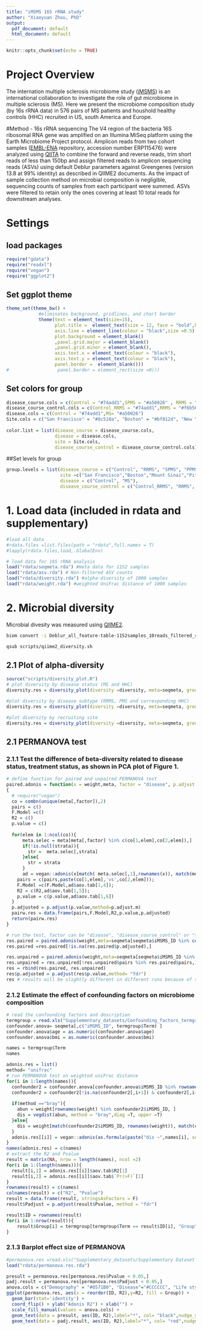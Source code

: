 ```yaml
---
title: "iMSMS 16S rRNA study"
author: "Xiaoyuan Zhou, PhD"
output:
  pdf_document: default
  html_document: default
---
```


```r
knitr::opts_chunk$set(echo = TRUE)
```

# Project Overview
The internation multiple sclerosis microbiome study ([iMSMS](imsms.org)) is an international collaboration to investigate the role of gut microbiome in multiple sclerosis (MS). Here we present the microbiome composition study (by 16s rRNA data) in 576 pairs of MS patients and houshold healthy controls (HHC) recruited in US, south America and Europe. 

#Method - 16s rRNA sequencing 
The V4 region of the bacteria 16S ribosomal RNA gene was amplified on an Illumina MiSeq platform using the Earth Microbiome Project protocol. Amplicon reads from two cohort samples ([EMBL-ENA](https://www.ebi. ac.uk)  repository, accession number ERP115476) were analyzed using [QIITA](https://qiita.ucsd.edu/) to combine the forward and reverse reads, trim short reads of less than 150bp and assign filtered reads to amplicon sequencing reads (ASVs) using default Deblur parameters against Greengenes (version 13.8 at 99% identity) as described in QIIME2 documents. As the impact of sample collection method on microbial composition is negligible, sequencing counts of samples from each participant were summed. ASVs were filtered to retain only the ones covering at least 10 total reads for downstream analyses. 

# Settings
## load packages
```r
require("gdata")
require("readxl")
require("vegan")
require("ggplot2")
```

## Set ggplot theme
```r
theme_set(theme_bw() +
            #eliminates background, gridlines, and chart border
            theme(text = element_text(size=15),
                  plot.title =  element_text(size = 12, face = "bold",hjust = 0.5),
                  axis.line = element_line(colour = "black",size =0.5),
                  plot.background = element_blank()
                  ,panel.grid.major = element_blank()
                  ,panel.grid.minor = element_blank(),
                  axis.text.x = element_text(colour = "black"),
                  axis.text.y = element_text(colour = "black"),
                  panel.border =  element_blank()))
#                  panel.border = element_rect(size =0)))
```

## Set colors for group
```r
disease_course.cols = c(Control = "#74add1",SPMS = "#a50026" , RRMS = "#f6b56e",PPMS = "#5b0a0a", PMS = "#FFBF74",MS ="#a50026" )
disease_course_control.cols = c(Control_RRMS = "#74add1",RRMS = "#f6b56e",Control_SPMS = "#74add1", SPMS = "#a50026" ,Control_PPMS = "#74add1", PPMS = "#5b0a0a", PMS = "#FFBF74",MS ="#a50026")
disease.cols = c(Control = "#74add1",MS= "#a50026")
Site.cols = c("San Francisco" = "#8c510a", "Boston" = "#bf812d", "New York" = "#dfc27d", "Pittsburgh" = "#c7eae5", "Buenos Aires" = "#80cdc1", "Edinburgh" = "#35978f", "San Sebastian" = "#01665e")
 
color.list = list(disease_course = disease_course.cols,
                  disease = disease.cols,
                  site = Site.cols,
                  disease_course_control = disease_course_control.cols)
```

##Set levels for group
```r
group.levels = list(disease_course = c("Control", "RRMS", "SPMS", "PPMS"), 
                    site =c("San Francisco","Boston","Mount Sinai","Pittsburgh", "Buenos Aires", "Edinburgh","San Sebastian"),
                    disease = c("Control", "MS"),
                    disease_course_control = c("Control_RRMS", "RRMS", "Control_PMS","PMS"))
```

# 1. Load data (included in rdata and supplementary)
```r
#load all data
#rdata.files =list.files(path = "rdata",full.names = T)
#lapply(rdata.files,load,.GlobalEnv)

# load data for 16S rRNA analysis
load("rdata/seqmeta.rda") #meta data for 1152 samples
load("rdata/asv.rda") # Non-filtered ASV counts
load("rdata/diversity.rda") #alpha-diversity of 1000 samples
load("rdata/weight.rda") #weighted UniFrac distance of 1000 samples
```

# 2. Microbial diversity
Microbial divesity was measured using [QIIME2](https://qiime2.org/). 
```sh
biom convert -i Deblur_all_feature-table-1152samples_10reads_filtered_rep_seqs.txt -o Deblur_all_feature-table-1152samples_10reads_filtered_rep_seqs.biom --to-hdf5 --table-type="OTU table" --process-obs-metadata taxonomy

qsub scripts/qiime2_diversity.sh
```

## 2.1 Plot of alpha-diversity
```r
source("scripts/diversity_plot.R")
# plot diversity by disease status (MS and HHC)
diversity.res = diversity_plot(diversity =diversity, meta=seqmeta, group = "disease",levels = group.levels, color = color.list,plot.type ="boxplot", angle = 0, width =7, height =6,out.dir ="results/")

#plot diversity by disease subtype (RRMS, PMS and corresponding HHC)
diversity.res = diversity_plot(diversity =diversity, meta=seqmeta, group = "disease_course_control",levels = group.levels, color = color.list,plot.type ="boxplot", angle = 0, width =7, height =6,out.dir ="results/")

#plot diversity by recruiting site
diversity.res = diversity_plot(diversity =diversity, meta=seqmeta, group = "site",levels = group.levels, color = color.list,plot.type ="boxplot", angle = 0, width =7, height =6,out.dir ="results/")
```

## 2.1 PERMANOVA test
### 2.1.1 Test the difference of beta-diversity related to disease status, treatment status, as shown in PCA plot of Figure 1.
```r
# define function for paired and unpaired PERMANOVA test
paired.adonis = function(x = weight,meta, factor = "disease", p.adjust.m ='bonferroni',strata = NULL)
{
  # require("vegan")
  co = combn(unique(meta[,factor]),2)
  pairs = c()
  F.Model =c()
  R2 = c()
  p.value = c()
  
  for(elem in 1:ncol(co)){
      meta.selec = meta[meta[,factor] %in% c(co[1,elem],co[2,elem]),]
      if(!is.null(strata)){
        str =  meta.selec[,strata]
      }else{
        str = strata
      }
      ad = vegan::adonis(x[match( meta.selec[,1],rownames(x)), match(meta.selec[,1],colnames(x))] ~meta.selec[,factor], strata = str)
    pairs = c(pairs,paste(co[1,elem],'vs',co[2,elem]));
    F.Model =c(F.Model,ad$aov.tab[1,4]);
    R2 = c(R2,ad$aov.tab[1,5]);
    p.value = c(p.value,ad$aov.tab[1,6])
  }
  p.adjusted = p.adjust(p.value,method=p.adjust.m)
  pairw.res = data.frame(pairs,F.Model,R2,p.value,p.adjusted)
  return(pairw.res)
}

# run the test, factor can be "disease", "disease_course_control" or "treatment_control"
res.paired = paired.adonis(weight,meta=seqmeta[seqmeta$iMSMS_ID %in% colnames(weight), ], factor = "treatment_control", p.adjust.m ='bonferroni',strata ="household")
res.paired =res.paired[!is.na(res.paired$p.adjusted),]

res.unpaired = paired.adonis(weight,meta=seqmeta[seqmeta$iMSMS_ID %in% colnames(weight), ], factor = "treatment_control", p.adjust.m ='bonferroni',strata = NULL)
res.unpaired = res.unpaired[!res.unpaired$pairs %in% res.paired$pairs,]
res = rbind(res.paired, res.unpaired)
res$p.adjusted = p.adjust(res$p.value,method= "fdr")
res # results will be slightly different in different runs because of the permutations
```

### 2.1.2 Estimate the effect of confounding factors on microbiome composition
```r
# read the confounding factors and description
termgroup = read.xls("Supplementary_datasets/Confounding_factors_termgroup.xlsx",sheet =1, as.is=T, head=T)
confounder.anova= seqmeta[,c("iMSMS_ID", termgroup$Term) ]
confounder.anova$age = as.numeric(confounder.anova$age)
confounder.anova$bmi = as.numeric(confounder.anova$bmi)

names = termgroup$Term
names

adonis.res = list()
method= "unifrac"
# run PERMANOVA test on weighted uniFrac distance
for(i in 1:length(names)){
  confounder2 = confounder.anova[confounder.anova$iMSMS_ID %in% rownames(weight),]
  confounder2 = confounder2[!is.na(confounder2[,i+1]) & confounder2[,i+1] != "", ]
  
  if(method =="bray"){
    abun = weight[rownames(weight) %in% confounder2$iMSMS_ID, ]
    dis = vegdist(abun, method = "bray",diag =T, upper =T)
  }else{
    dis = weight[match(confounder2$iMSMS_ID, rownames(weight)), match(confounder2$iMSMS_ID, colnames(weight))]
  }
  adonis.res[[i]] = vegan::adonis(as.formula(paste("dis ~",names[i], sep = "")), data = confounder2)
}
names(adonis.res) = c(names)
# extract the R2 and Pvalue
result = matrix(NA, nrow = length(names), ncol =2)
for(i in 1:(length(names))){
  result[i,1] = adonis.res[[i]]$aov.tab$R2[1]
  result[i,2] = adonis.res[[i]]$aov.tab$`Pr(>F)`[1]
}
rownames(result) = c(names)
colnames(result) = c("R2", "Pvalue")
result = data.frame(result, stringsAsFactors = F)
result$Padjust = p.adjust(result$Pvalue, method = "fdr")

result$ID = rownames(result)
for(i in 1:nrow(result)){
    result$Group[i] = termgroup[termgroup$Term == result$ID[i], "Group"]
}

```

### 2.1.3 Barplot effect size of PERMANOVA
```r
#permanova.res =read.xls("Supplementary_datasets/Supplementary Dataset S5.xlsx",sheet =4, head=T,as.is=T)
load("rdata/permanova.res.rda")

presult = permanova.res[permanova.res$Pvalue < 0.05,]
padj.result = permanova.res[permanova.res$Padjust < 0.05,]
anova.cols = c("Demography" = "#0571B0", "Disease"="#CCCCCC", "Life style" ="#92C5DE", "Medication"="#F4A582", "Physiology"="#CA0020")
ggplot(permanova.res, aes(x = reorder(ID, R2),y=R2, fill = Group)) +
  geom_bar(stat='identity') +
  coord_flip() + ylab("Adonis R2") + xlab("") +
  scale_fill_manual(values = anova.cols) +
  geom_text(data = presult, aes(ID, R2),label="*", col= "black",nudge_y = 0.005, nudge_x = -0.15)+
  geom_text(data = padj.result, aes(ID, R2),label="*", col= "red",nudge_y = 0.01,nudge_x = -0.15)
```
